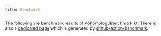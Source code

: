 ```yaml
---
title: Benchmark
---
```


The following are benchmark results of [KohomologyBenchmark.kt](https://github.com/shwaka/kohomology/blob/main/profile/src/main/kotlin/com/github/shwaka/kohomology/profile/KohomologyBenchmark.kt).
There is also a <a href="./benchmark/index.html" target="_blank">dedicated page</a>
which is generated by [github-action-benchmark](https://github.com/marketplace/actions/continuous-benchmark).


<BenchmarkChart/>
